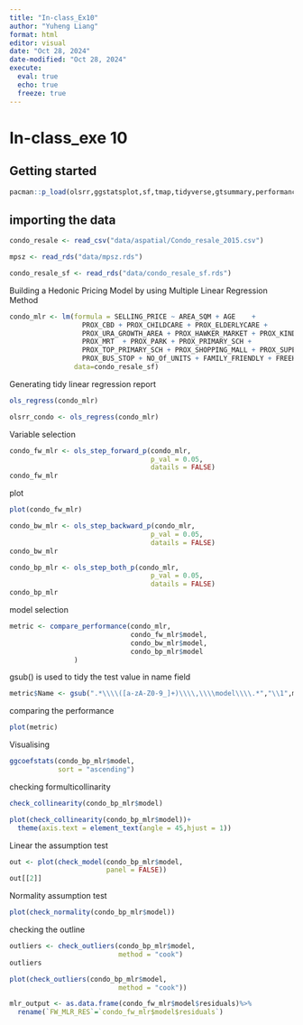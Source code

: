 ```yaml
---
title: "In-class_Ex10"
author: "Yuheng Liang"
format: html
editor: visual
date: "Oct 28, 2024"
date-modified: "Oct 28, 2024"
execute: 
  eval: true
  echo: true
  freeze: true
---
```


# In-class_exe 10

## Getting started

```r
pacman::p_load(olsrr,ggstatsplot,sf,tmap,tidyverse,gtsummary,performance,see,sfdep)
```

## importing the data

```r
condo_resale <- read_csv("data/aspatial/Condo_resale_2015.csv")
```

```r
mpsz <- read_rds("data/mpsz.rds")
```

```r
condo_resale_sf <- read_rds("data/condo_resale_sf.rds")
```



Building a Hedonic Pricing Model by using Multiple Linear Regression Method

```r
condo_mlr <- lm(formula = SELLING_PRICE ~ AREA_SQM + AGE    + 
                  PROX_CBD + PROX_CHILDCARE + PROX_ELDERLYCARE +
                  PROX_URA_GROWTH_AREA + PROX_HAWKER_MARKET + PROX_KINDERGARTEN + 
                  PROX_MRT  + PROX_PARK + PROX_PRIMARY_SCH + 
                  PROX_TOP_PRIMARY_SCH + PROX_SHOPPING_MALL + PROX_SUPERMARKET + 
                  PROX_BUS_STOP + NO_Of_UNITS + FAMILY_FRIENDLY + FREEHOLD, 
                data=condo_resale_sf)
```


Generating tidy linear regression report
```r
ols_regress(condo_mlr)
```

```r
olsrr_condo <- ols_regress(condo_mlr)
```

Variable selection
```r
condo_fw_mlr <- ols_step_forward_p(condo_mlr,
                                   p_val = 0.05,
                                   datails = FALSE)
condo_fw_mlr
```
plot
```r
plot(condo_fw_mlr)
```

```r
condo_bw_mlr <- ols_step_backward_p(condo_mlr,
                                   p_val = 0.05,
                                   datails = FALSE)
condo_bw_mlr
```

```r
condo_bp_mlr <- ols_step_both_p(condo_mlr,
                                   p_val = 0.05,
                                   datails = FALSE)
condo_bp_mlr
```
model selection
```r
metric <- compare_performance(condo_mlr,
                              condo_fw_mlr$model,
                              condo_bw_mlr$model,
                              condo_bp_mlr$model
                )
```

gsub() is used to tidy the test value in name field
```r
metric$Name <- gsub(".*\\\\([a-zA-Z0-9_]+)\\\\,\\\\model\\\\.*","\\1",metric$Name)
```

comparing the performance
```r
plot(metric)
```

Visualising
```r
ggcoefstats(condo_bp_mlr$model,
            sort = "ascending")
```
checking formulticollinarity
```r
check_collinearity(condo_bp_mlr$model)
```
```r
plot(check_collinearity(condo_bp_mlr$model))+
  theme(axis.text = element_text(angle = 45,hjust = 1))
```
Linear the assumption test
```R
out <- plot(check_model(condo_bp_mlr$model,
                        panel = FALSE))
out[[2]]
```

Normality assumption test
```r
plot(check_normality(condo_bp_mlr$model))
```
checking the outline
```r
outliers <- check_outliers(condo_bp_mlr$model,
                           method = "cook")
outliers
```
```r
plot(check_outliers(condo_bp_mlr$model,
                           method = "cook"))
```

```r
mlr_output <- as.data.frame(condo_fw_mlr$model$residuals)%>%
  rename(`FW_MLR_RES`=`condo_fw_mlr$model$residuals`)
```

